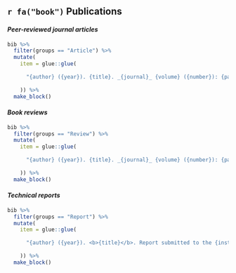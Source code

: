 ## `r fa("book")` Publications

#### _Peer-reviewed journal articles_

```r

bib %>% 
  filter(groups == "Article") %>%
  mutate(
    item = glue::glue(
      
      "{author} ({year}). {title}. _{journal}_ {volume} ({number}): {pages}. DOI: {doi}"
      
    )) %>% 
  make_block()

```

#### _Book reviews_

```r

bib %>%
  filter(groups == "Review") %>%
  mutate(
    item = glue::glue(
      
      "{author} ({year}). {title}. _{journal}_ {volume} ({number}): {pages}. DOI: {doi}"
      
    )) %>% 
  make_block()

```

#### _Technical reports_

```r

bib %>% 
  filter(groups == "Report") %>% 
  mutate(
    item = glue::glue(
      
      "{author} ({year}). <b>{title}</b>. Report submitted to the {institution}, {address}."
      
    )) %>% 
  make_block()

```
